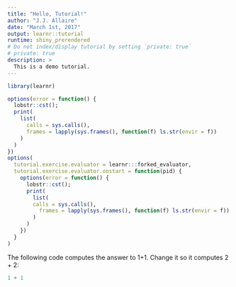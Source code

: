 ```yaml
---
title: "Hello, Tutorial!"
author: "J.J. Allaire"
date: "March 1st, 2017"
output: learnr::tutorial
runtime: shiny_prerendered
# Do not index/display tutorial by setting `private: true`
# private: true
description: >
  This is a demo tutorial.
---
```


```r
library(learnr)

options(error = function() {
  lobstr::cst();
  print(
    list(
      calls = sys.calls(),
      frames = lapply(sys.frames(), function(f) ls.str(envir = f))
    )
  )
})
options(
  tutorial.exercise.evaluator = learnr:::forked_evaluator,
  tutorial.exercise.evaluator.onstart = function(pid) {
    options(error = function() {
      lobstr::cst();
      print(
        list(
        calls = sys.calls(),
          frames = lapply(sys.frames(), function(f) ls.str(envir = f))
        )
      )
    })
  }
)
```

The following code computes the answer to 1+1. Change it so it computes 2 + 2:

```r
1 + 1
```
